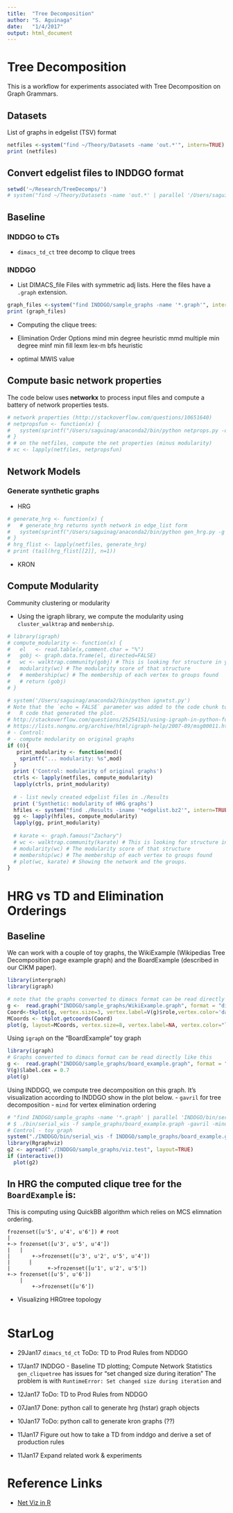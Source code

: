 ```yaml
---
title:  "Tree Decomposition"
author: "S. Aguinaga"
date:   "1/4/2017"
output: html_document
---
```



# Tree Decomposition
This is a workflow for experiments associated with Tree Decomposition on Graph Grammars.

## Datasets
List of graphs in edgelist (TSV) format

```r
netfiles <-system("find ~/Theory/Datasets -name 'out.*'", intern=TRUE)
print (netfiles)
```

## Convert edgelist files to INDDGO format

```r
setwd('~/Research/TreeDecomps/')
# system("find ~/Theory/Datasets -name 'out.*' | parallel '/Users/saguinag/anaconda2/bin/python write_inddgo_graph.py -g  {}'", intern=TRUE)
```

##  Baseline 

### INDDGO to CTs
- `dimacs_td_ct`
  tree decomp to clique trees
  
  
### INDDGO 
- List DIMACS_file 
  Files with symmetric adj lists. Here the files have a `.graph` extension.
```r
graph_files <-system("find INDDGO/sample_graphs -name '*.graph'", intern=TRUE)
print (graph_files)
```

- Computing the clique trees:

- Elimination Order Options
  mind  min degree heuristic
  mmd   multiple min degree 
  minf  min fill 
  lexm  lex-m bfs heuristic

- optimal MWIS value

## Compute basic network properties

The code below uses **networkx** to process input files and compute a battery of network properties tests.

```r
# network properties (http://stackoverflow.com/questions/10651640)
# netpropsfun <- function(x) {
#   system(sprintf("/Users/saguinag/anaconda2/bin/python netprops.py -d -g %s", x))
# }
# # on the netfiles, compute the net properties (minus modularity)
# xc <- lapply(netfiles, netpropsfun)

```

##  Network Models

### Generate synthetic graphs

- HRG
```r
# generate_hrg <- function(x) {
#   # generate_hrg returns synth network in edge_list form
#   system(sprintf("/Users/saguinag/anaconda2/bin/python gen_hrg.py -g %s", x), intern=TRUE)
# }
# hrg_flist <- lapply(netfiles, generate_hrg)
# print (tail(hrg_flist[[2]], n=1))
```

- KRON

## Compute Modularity

Community clustering or modularity

- Using the igraph library, we compute the modularity using `cluster_walktrap` and `membership`.
```r
# library(igraph)
# compute_modularity <- function(x) {
#   el   <- read.table(x,comment.char = "%")
#   gobj <- graph.data.frame(el, directed=FALSE)
#   wc <- walktrap.community(gobj) # This is looking for structure in your graph
#   modularity(wc) # The modularity score of that structure
#   # membership(wc) # The membership of each vertex to groups found
#   # return (gobj)
# }
```

```r
# system('/Users/saguinag/anaconda2/bin/python ignxtst.py')
# Note that the `echo = FALSE` parameter was added to the code chunk to prevent printing of the
#   R code that generated the plot.
# http://stackoverflow.com/questions/25254151/using-igraph-in-python-for-community-detection-and-writing-community-number-for
# https://lists.nongnu.org/archive/html/igraph-help/2007-09/msg00011.html
# - Control:
# - compute modularity on original graphs 
if (0){
   print_modularity <- function(mod){
    sprintf("... modularity: %s",mod)
  }
  print ('Control: modularity of original graphs')
  ctrls <- lapply(netfiles, compute_modularity)
  lapply(ctrls, print_modularity)
  
  # - list newly created edgelist files in ./Results
  print ('Synthetic: modularity of HRG graphs')
  hfiles <- system("find ./Results -iname '*edgelist.bz2'", intern=TRUE)
  gg <- lapply(hfiles, compute_modularity)
  lapply(gg, print_modularity)
  
  # karate <- graph.famous("Zachary")
  # wc <- walktrap.community(karate) # This is looking for structure in your graph
  # modularity(wc) # The modularity score of that structure
  # membership(wc) # The membership of each vertex to groups found
  # plot(wc, karate) # Showing the network and the groups. 
}
```

#   HRG vs TD and Elimination Orderings

##  Baseline 
We can work with a couple of toy graphs, the WikiExample (Wikipedias Tree Decomposition page example graph) and the BoardExample (described in our CIKM paper).

```r
library(intergraph)
library(igraph)

# note that the graphs converted to dimacs format can be read directly like this
g <-  read.graph("INDDGO/sample_graphs/WikiExample.graph", format = "dimacs",directed=F)
Coord<-tkplot(g, vertex.size=3, vertex.label=V(g)$role,vertex.color='darkgreen')
MCoords <- tkplot.getcoords(Coord)
plot(g, layout=MCoords, vertex.size=8, vertex.label=NA, vertex.color="lightblue")

```
Using `igraph` on the "BoardExample" toy graph
```r
library(igraph)
# Graphs converted to dimacs format can be read directly like this
g <-  read.graph("INDDGO/sample_graphs/board_example.graph", format = "dimacs",directed=F)
V(g)$label.cex = 0.7
plot(g)
```
Using INDDGO, we compute tree decomposition on this graph. It's visualization according to INDDGO show in the plot below.
- `gavril` for tree decomposition 
- `mind` for vertex elimination ordering

```r
# "find INDDGO/sample_graphs -name '*.graph' | parallel 'INDDGO/bin/serial_wis -f {} -gavril -mind -decompose_only -w {}.tree"
# $ ./bin/serial_wis -f sample_graphs/board_example.graph -gavril -mind -decompose_only -gviz sample_g
# Control - toy graph 
system("./INDDGO/bin/serial_wis -f INDDGO/sample_graphs/board_example.graph -gavril -mind -decompose_only -gviz ./INDDGO/sample_graphs/viz.test", intern=T)
library(Rgraphviz)
g2 <- agread("./INDDGO/sample_graphs/viz.test", layout=TRUE)
if (interactive())
  plot(g2)
```


## In **HRG** the computed clique tree for the `BoardExample` is:

This is computing using QuickBB algorithm which relies on MCS elimnation ordering.

```
frozenset([u'5', u'4', u'6']) # root
|
+->	frozenset([u'3', u'5', u'4'])
|   |
|		+->frozenset([u'3', u'2', u'5', u'4'])
|      |
|			 +->frozenset([u'1', u'2', u'5'])
+->	frozenset([u'5', u'6'])
    |
		+->frozenset([u'6'])
```

- Visualizing HRGtree topology
```r

```
# StarLog
- 29Jan17 `dimacs_td_ct` ToDo: TD to Prod Rules from NDDGO
          
- 17Jan17 INDDGO - Baseline TD plotting; Compute Network Statistics
          `gen_cliquetree` has issues for "set changed size during iteration"
          The problem is with `RuntimeError: Set changed size during iteration` and 
- 12Jan17 ToDo: TD to Prod Rules from NDDGO 
- 07Jan17 Done: python call to generate hrg (hstar) graph objects
- 10Jan17 ToDo: python call to generate kron graphs (??)
- 11Jan17 Figure out how to take a TD from inddgo and derive a set of production rules
- 11Jan17 Expand related work & experiments

# Reference Links
- [Net Viz in R](http://kateto.net/network-visualization)

